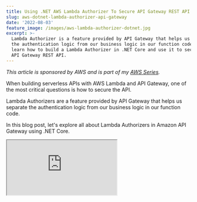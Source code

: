 ```yaml
---
title: Using .NET AWS Lambda Authorizer To Secure API Gateway REST API
slug: aws-dotnet-lambda-authorizer-api-gateway
date: '2022-08-03'
feature_image: /images/aws-lambda-authorizer-dotnet.jpg
excerpt: >-
  Lambda Authorizer is a feature provided by API Gateway that helps us separate
  the authentication logic from our business logic in our function code. Let's
  learn how to build a Lambda Authorizer in .NET Core and use it to secure an
  API Gateway REST API.
---
```

_This article is sponsored by AWS and is part of my [AWS Series](/tag/aws/)._

When building serverless APIs with AWS Lambda and API Gateway, one of the most critical questions is how to secure the API.

Lambda Authorizers are a feature provided by API Gateway that helps us separate the authentication logic from our business logic in our function code.

In this blog post, let's explore all about Lambda Authorizers in Amazon API Gateway using .NET Core.

<iframe src="https://www.youtube.com/embed/5kI2wZWp4NU" />

You will learn:

-   Build an AWS Lambda Authorizer using .NET Core
-   Set up Lambda Authorizer in API Gateway
-   Caching Authorizer Responses in API Gateway
-   Pass data from Authorizer to Lambda Function code

If you are new to building REST API using .NET and Amazon API Gateway, check out the below article to get started.

[

How To Build an API Gateway REST API Using AWS Lambda Proxy Integration?

In this post, you will learn how to build a REST API using Amazon API Gateway with AWS Lambda Proxy integration built in .NET Core. Learn how to build and set up the Lambda integration, connect to a DynamoDB database and perform CRUD operations.

![](/favicon.ico)Rahul NathRahul Pulikkot Nath

![](/images/aws_lambda.jpg)

](/blog/amazon-api-gateway-rest-api-lambda-proxy-integration)

For this post, I will use the API Gateway REST API built in the above article.

## .NET Core Lambda Function

To set up an Authorizer for API Gateway, we first need to build a Lambda Function. With the AWS Toolkit installed for Visual Studio, use the Lambda Function and the Empty template to build a Lambda Authorizer function. Install the `Amazon.Lambda.APIGatewayEvents` [NuGet package](https://www.nuget.org/packages/Amazon.Lambda.APIGatewayEvents) to get the API Gateway custom authorizer request/response classes - `APIGatewayCustomAuthorizerRequest` and `APIGatewayCustomAuthorizerResponse`.

The `Type` and `MethodArn` property on the `APIGatewayCustomAuthorizerRequest` object is populated for all request types. `Type` indicates the type of Authorizer, and the `MethodArn` indicates the method for which the Lambda Authorizer was invoked.

### Types of Lambda Authorizer

There are two types of Lambda Authorizers.

-   _**TOKEN**_ Authorizer → Receives the caller’s identity in a bearer token, e.g., JWT or OAuth token
-   _**REQUEST**_ Authorizer → Receives the caller’s identity in a combination of headers, query string parameters, stage, and context variables.

The type of Authorizer is decided based on how it’s set up in the API Gateway when we add the Custom Authorizer. (We will see this later in the post).

Based on the type of the Authorizer, the request parameters that come into the Lambda Authorizer Function are different. When using the Token Authorizer, the `AuthorizationToken` property is populated with the bearer token from the incoming request. API Gateway does this automatically. When using Request Authorizer, the `AuthorizationToken` property is null, and all other properties, `Headers`, `QueryStringParameters`, `PathParameters`, `StageVariables` etc., are populated.

#### Sample Token Validation using .NET

The validation mechanisms change based on the type of token and how it’s generated. If you have an Identity server setup for your organization, use that to validate tokens and retrieve associated details. This might involve an additional HTTP call to the Identity Server.

For this blog post, I am using [JSON Web Token Builder](http://jwtbuilder.jamiekurtz.com/) to generate test tokens. To validate the token, I use the `JwtSecurityTokenHandler` class and the _privateKey_ used to sign the token (in that online tool).

```csharp
private static ClaimsPrincipal? ValidateToken(string authToken)
    {
        const string privateKey = "qwertyuiopasdfghjklzxcvbnm123456";
        var tokenHandler = new JwtSecurityTokenHandler();
        var validationParameters = new TokenValidationParameters()
        {
            ValidateLifetime = false,
            ValidateAudience = false,
            ValidateIssuer = false,
            IssuerSigningKey = new SymmetricSecurityKey(Encoding.UTF8.GetBytes(privateKey)) 
        };

        try
        {
            return tokenHandler.ValidateToken(authToken, validationParameters, out SecurityToken validatedToken);
        }
        catch (Exception)
        {
            return null;
        }
    }

```

If the token is valid, it returns a `ClaimsPrincipal` object instance which contains information about the token.

Below is the decoded payload of the test JWT token I am using.

```json
{
  "iss": "Online JWT Builder",
  "iat": 1658808785,
  "exp": 1690344785,
  "aud": "www.example.com",
  "sub": "hello@rahulpnath.com",
  "GivenName": "Rahul",
  "Surname": "Nath",
  "Email": "hello@rahulpnath.com",
  "Role": [
    "Admin",
    "User"
  ],
  "UserId": "e660c2dd-2688-44de-82d1-41590ae4aace"
}

```

Use the appropriate key names to retrieve the claims from the `ClaimsPrincipal`. Below is an example of retrieving the userId value from the Claims.

`var userId = claimsPricipal.FindFirst("UserId")?.Value;`

### API Gateway Authorized and Unauthorized Responses

Lambda Authorizer returns the same response object, `APIGatewayCustomAuthorizerResponse`, for both authorized and unauthorized responses.

```csharp
return new APIGatewayCustomAuthorizerResponse()
{
    PrincipalID = userId,
    PolicyDocument = new APIGatewayCustomAuthorizerPolicy()
    {
        Statement = new List<APIGatewayCustomAuthorizerPolicy.IAMPolicyStatement>
        {
            new APIGatewayCustomAuthorizerPolicy.IAMPolicyStatement()
            {
                Effect = "Allow",
                Resource = new HashSet<string> { request.MethodArn },
                Action = new HashSet<string> { "execute-api:Invoke"}
            }
        }
    }
};

```

If authorized, it specifies `Resource`, a list of ARNs it provides access for, and also the list of Action allowed. In our example, since the authorizer is for accessing an API endpoint, we return the `MethodArn` and provide the appropriate permissions. In this case, `execute-api:Invoke` permission to invoke the Lambda function.

## Setting Up Authorizer in API Gateway

Now that we have the Authorizer Lambda function up and running in our AWS account let’s set it up as an Authorizer in API Gateway.

Under the Authorizers section for the REST API in Amazon API Gateway, select ‘Create New Authorizer’. This shows the below dialog to enter the Lambda Function details, the Lambda Event Payload (Token Type), and other information for the Authorizer.

Below I create a Token based authorizer, _user-service-authorizer,_ which uses the HTTP header _authorizationToken_ to get the Bearer Token.

![Create a new .NET Lambda Authorizer in API Gateway REST API by providing the name, Lambda function used as the authorizer, and the token type to use. Also, enable token caching if required.](/images/api-gateway-lambda-authorizer-create.jpg)

You can create multiple Authorizers if required for the same REST API. Creating an Authorizer here does not apply it to the API automatically.

We need to set the Authorizer explicitly for each Method endpoint for the API. This is set under the [Method Request section under a Resoruce](/blog/amazon-api-gateway-rest-api-introduction/).

E.g., Below for the `GET` method on the _Users_ resource, set the Authorization to the new _user-service-authorizer_

![Set the .NET Lambda Authorizer on REST API Method Request](/images/api-gateway-lambda-authorizer-set-authorizer-for-method.jpg)

For each method on the REST API, the Authorizer needs to be selected explicitly.

You can add Header and Query parameter validations if the Authorizer expects specific values to be present in the HTTP request.

### Deploy & Test

The Lambda Authorizer can be tested only after deploying to a Stage. Using the Test client within the Resource section of the API Gateway does not invoke the Lambda Authorizers. It only invokes the Lambda function set up in the Integration Request section of the Method.

To test our new Custom Lambda Authorizer, deploy the API to a Stage.

Once deployed, make a `GET` or `POST` request to the API endpoint from [Postman](https://www.postman.com/). Pass the token in the _authorizationToken_ HTTP header value.

![Sample API gateway REST API request with the token in HTTP Header for .NET Lambda Authorizer. ](/images/api-gateway-lambda-authorizer-sample-api-request-postman.jpg)

## Caching API Gateway Authorizer Responses

Every time we make a call to the Resource endpoint, it now has to make two round-trip calls.

-   One to the Lambda Authorizer function, to check whether the caller is authorized or not
-   One to the actual Lambda Function if the caller is authorized.

This impacts the overall end-to-end response time on the API Gateway endpoint.

With API Lambda Authorizer, you can cache the response at the API Gateway based on a key. The key is based on the Authorizer type selected.

-   Token Type → The token value is used as the key
-   Request Type → All the keys selected

The response from the Authorizer lambda is cached at the API Gateway for the configured time. During that time, if another request comes with the same key, API Gateway uses the cached response from the previous request.

### Caching and Policies

The Authorizer cache is at the API Gateway level. So if both `GET` and `POST` requests use an Authorizer, the response should enable all the methods the token has access to. This ensures that if the same user makes subsequent calls to different Methods (using the same Authorizer), the API Gateway will allow the method to be accessed. Otherwise, the cached token will have access only to the first method that triggered a call to the authorizer until the token is removed from the cache.

Updating our initial code, instead of just specifying the calling method ARN back with the policies, we need to ensure we return all the methods the token/user has access to.

For example, below, I have updated the `Resource` property of the returned `IAMPolicyStatement` class to specify “\*”, to indicate it has access to all methods. This is possible only in scenarios where the user is in an Admin role and has access to all functionality.

```csharp
return new APIGatewayCustomAuthorizerResponse()
{
    ...,
    PolicyDocument = new APIGatewayCustomAuthorizerPolicy()
    {
        Statement = new List<APIGatewayCustomAuthorizerPolicy.IAMPolicyStatement>
        {
            new APIGatewayCustomAuthorizerPolicy.IAMPolicyStatement()
            {
                Effect = "Allow",
                Resource = new HashSet<string> { "*" }, / Or explicitly specify methods.
                Action = new HashSet<string> { "execute-api:Invoke"}
            }
        }
    }
};

```

For other users, you can explicitly return the method ARNs that the user can access based on their role. The application can use conventions or will need to keep a map of roles vs. methods to return this information.

## Pass Custom Data From Authorizer to Lambda Function Code

Often we need information about the User accessing the function to make business decisions. We might also need this to save user details as part of the data stored or for logging/auditing.

Since the token-related information is available in the Lambda Authorizer, we need a way to pass this information to the Lambda function processing the request.

The request context can be used to pass information from the Lambda Authorizer to the Lambda function code.

```csharp
var userId = claims.FindFirst("UserId")?.Value;
var email = claims.FindFirst("Email")?.Value;
var givenName = claims.FindFirst("GivenName")?.Value;
var surname = claims.FindFirst("Surname")?.Value;
var roles = string.Join(",", claims.FindAll("Role").Select(x => x.Value));

return new APIGatewayCustomAuthorizerResponse()
{
    ...,
    Context = new APIGatewayCustomAuthorizerContextOutput()
    {
        {"UserId", userId },
        {"Email", email },
        {"Name", $"{givenName} {surname}" },
        {"Roles", roles }
    }
};

```

The content passed via the Context property of the Lambda Authorizer response is available in the APIGatewayProxyRequest under the `RequestContext.Authorizer` property.

```csharp
public async Task<APIGatewayProxyResponse> FunctionHandler(
    APIGatewayProxyRequest request, ILambdaContext context)
{
    var userId = request.RequestContext.Authorizer["UserId"];
    ...
}

```

These values can be used for business logic, logging, etc, as required by your application code.

_Full Source code and demo [available here](https://rahulpnath.visualstudio.com/YouTube%20Samples/_git/api-gateway-rest-lambda-proxy-integration)._

I hope this helps you start using Lambda Authorizer for authenticating requests coming to the API endpoint.

_Photo by [Ray Hennessy](https://unsplash.com/@rayhennessy?utm_source=unsplash&utm_medium=referral&utm_content=creditCopyText) on [Unsplash](https://unsplash.com/s/photos/protect?utm_source=unsplash&utm_medium=referral&utm_content=creditCopyText)_
